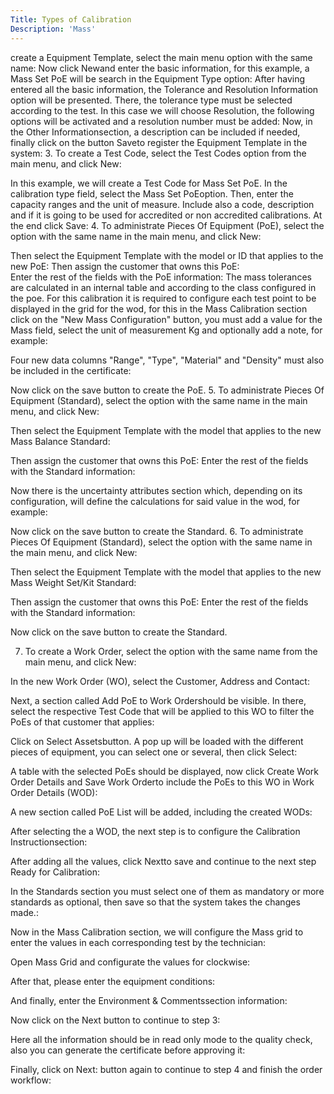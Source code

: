 ```yaml
---
Title: Types of Calibration
Description: 'Mass'
---
```



create a Equipment Template, select the main menu option with the 
same name:
Now click Newand enter the basic information, for this example, a Mass 
Set PoE will be search in the Equipment Type option:
After having entered all the basic information, the Tolerance and Resolution 
Information option will be presented. There, the tolerance type must be 
selected according to the test. In this case we will choose Resolution, the 
following options will be activated and a resolution number must be added: 
Now, in the Other Informationsection, a description can be included if 
needed, finally click on the button Saveto register the Equipment 
Template in the system:
3. To create a Test Code, select the Test Codes option from the main menu, 
and click New:

In  this  example,  we  will  create  a  Test  Code  for  Mass Set PoE.  In  the 
calibration type field, select the Mass Set PoEoption. Then, enter the 
capacity  ranges  and  the  unit  of  measure.  Include  also  a  code, 
description and if it is going to be used for accredited or non accredited 
calibrations. At the end click Save: 
4. To administrate Pieces Of Equipment (PoE), select the option with the same 
name in the main menu, and click New:
 
Then select the Equipment Template with the model or ID that applies 
to the new PoE:
Then assign the customer that owns this PoE:  
Enter the rest of the fields with the PoE information:
The mass tolerances are calculated in an internal table and according to the 
class configured in the poe. For this calibration it is required to configure 
each test point to be displayed in the grid for the wod, for this in the Mass 
Calibration section click on the "New Mass Configuration" button, you must 
add a value for the Mass field, select the unit of measurement Kg and 
optionally add a note, for example:
  
Four new data columns "Range", "Type", "Material" and "Density" must 
also be included in the certificate:
 
Now click on the save button to create the PoE. 
5. To administrate Pieces Of Equipment (Standard), select the option with the 
same name in the main menu, and click New:
 
Then select the Equipment Template with the model that applies to the 
new Mass Balance Standard:
  
Then assign the customer that owns this PoE: 
Enter the rest of the fields with the Standard information:
 
Now there is the uncertainty attributes section which, depending on its 
configuration, will define the calculations for said value in the wod, for 
example:

Now click on the save button to create the Standard. 
6. To administrate Pieces Of Equipment (Standard), select the option with the 
same name in the main menu, and click New:
 
Then select the Equipment Template with the model that applies to the 
new Mass Weight Set/Kit Standard:
 
Then assign the customer that owns this PoE: 
Enter the rest of the fields with the Standard information:
 
Now click on the save button to create the Standard.
  
7. To create a Work Order, select the option with the same name from the 
main menu, and click New:
 
In the new Work Order (WO), select the Customer, Address and Contact:
  
Next, a section called Add PoE to Work Ordershould be visible. In there, 
select the respective Test Code that will be applied to this WO to filter the 
PoEs of that customer that applies:
 
Click on Select Assetsbutton. A pop up will be loaded with the different 
pieces of equipment, you can select one or several, then click Select:
 
A table with the selected PoEs should be displayed, now click Create Work 
Order Details and Save Work Orderto include the PoEs to this WO in Work 
Order Details (WOD):
 
A new section called PoE List will be added, including the created WODs:
  
After selecting the a WOD, the next step is to configure the Calibration 
Instructionsection:
 
After adding all the values, click Nextto save and continue to the next 
step Ready for Calibration:
  
In the Standards section you must select one of them as mandatory or more 
standards as optional, then save so that the system takes the changes 
made.:


Now in the Mass Calibration section, we will configure the Mass grid to 
enter the values in each corresponding test by the technician:

Open Mass Grid and configurate the values for clockwise:
 
After that, please enter the equipment conditions:
  
And finally, enter the Environment & Commentssection information:
 
Now click on the Next button to continue to step 3:
  
Here all the information should be in read only mode to the quality check, 
also you can generate the certificate before approving it:

Finally, click on Next: button again to continue to step 4 and finish the order 
workflow:
 

